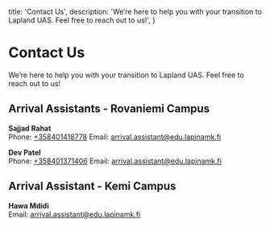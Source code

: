  title: 'Contact Us',
  description:
    'We’re here to help you with your transition to Lapland UAS. Feel free to reach out to us!',
}

# Contact Us

We’re here to help you with your transition to Lapland UAS. Feel free to reach out to us!

## Arrival Assistants - Rovaniemi Campus

**Sajjad Rahat**  
Phone: [+358401418778](tel:+358401418778)
Email: [arrival.assistant@edu.lapinamk.fi](mailto:arrival.assistant@edu.lapinamk.fi)

**Dev Patel**  
Phone: [+358401371406](tel:+358401371406)
Email: [arrival.assistant@edu.lapinamk.fi](mailto:arrival.assistant@edu.lapinamk.fi)

## Arrival Assistant - Kemi Campus

**Hawa Mdidi**  
Email: [arrival.assistant@edu.lapinamk.fi](mailto:arrival.assistant@edu.lapinamk.fi)
